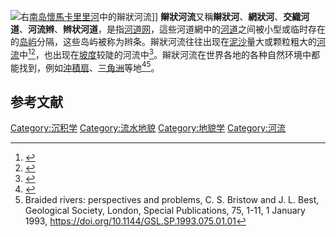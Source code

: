 [[File:Waimakariri01_gobeirne.jpg|右]][[南島_(新西蘭)|南岛]][[懷馬卡里里河|懷馬卡里里河]]中的辮狀河流]]
'''辮狀河流'''又稱'''辮狀河'''、'''網狀河'''、'''交織河道'''、'''河流辫'''、'''辫状河道'''，是指[[河道|河道]][[网|网]]，這些河道網中的[[河道|河道]]之间被小型或临时存在的[[岛屿|岛屿]]分隔，这些岛屿被称为辫条。辮狀河流往往出现在[[沉積物|泥沙]]量大或颗粒粗大的[[河流|河流]]中<ref name="seddepseq">{{Cite web|title=Braided Rivers|url=http://www.seddepseq.co.uk/DEPOSITIONAL_ENV/Fluvial/Braided/braided.htm|work=seddepseq.co.uk}}</ref><ref name="alevelgeog">{{Cite web|title=Braided Channels|url=http://www.alevelgeography.com/braided-channels/|work=ALevelGeography.com}}</ref>，也出现在[[坡度|坡度]]较陡的河流中<ref name="Schumm">{{Cite journal|title=Experimental Study of Channel Patterns|last=Schumm|first=S|last2=Kahn|first2=H|journal=Bulletin of the Geological Society of America|issue=6|doi=10.1130/0016-7606(1972)83[1755:esocp]2.0.co;2|year=1972|volume=83|pages=1755–1770}}</ref>。辮狀河流在世界各地的各种自然环境中都能找到，例如[[沖積扇|沖積扇]]、[[三角洲|三角洲]]等地<ref name="worldatlas">{{Cite web|title=Fluvial Landforms: What Is A Braided Channel?|url=https://www.worldatlas.com/articles/fluvial-landforms-what-is-a-braided-channel.html|work=worldatlas.com}}</ref><ref name="BristowBest">Braided rivers: perspectives and problems, C. S. Bristow and J. L. Best, Geological Society, London, Special Publications, 75, 1-11, 1 January 1993, https://doi.org/10.1144/GSL.SP.1993.075.01.01</ref>。

==参考文献==
{{reflist}}

[[Category:沉积学|Category:沉积学]]
[[Category:流水地貌|Category:流水地貌]]
[[Category:地貌学|Category:地貌学]]
[[Category:河流|Category:河流]]